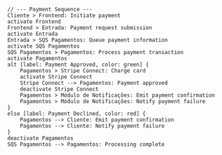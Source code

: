 ```plaintext
// --- Payment Sequence ---
Cliente > Frontend: Initiate payment
activate Frontend
Frontend > Entrada: Payment request submission
activate Entrada
Entrada > SQS Pagamentos: Queue payment information
activate SQS Pagamentos
SQS Pagamentos > Pagamentos: Process payment transaction
activate Pagamentos
alt [label: Payment Approved, color: green] {
    Pagamentos > Stripe Connect: Charge card
    activate Stripe Connect
    Stripe Connect --> Pagamentos: Payment approved
    deactivate Stripe Connect
    Pagamentos > Módulo de Notificações: Emit payment confirmation
    Pagamentos > Módulo de Notificações: Notify payment failure
}
else [label: Payment Declined, color: red] {
    Pagamentos --> Cliente: Emit payment confirmation
    Pagamentos --> Cliente: Notify payment failure
}
deactivate Pagamentos
SQS Pagamentos --> Pagamentos: Processing complete
```